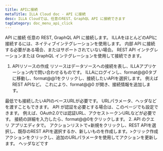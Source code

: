 ```yaml
---
title: APIに接続
metaTitle: ILLA Cloud doc - API に接続
desc: ILLA Cloudでは、任意のREST、GraphQL API に接続できます
tagCategory: doc_menu_api_click
---
```


API に接続
任意の REST, GraphQL API に接続します。
ILLAをほとんどのAPIに接続するには、ネイティブインテグレーションを使用します。 内部 API に接続する必要がある場合、またはサポートされていない場合。 REST API インテグレーションまたは GraphQL インテグレーションを使用して接続できます。

1.  APIリソースの作成 
    リソースはデータソースへの接続を表し、ILLAアプリケーション内で問い合わせるものです。 ILLAにログインし、format@@0タブに移動し、format@@1をクリックし、接続したいAPIを選択します。 例えばREST APIなど。 これにより、format@@0 が開き、接続情報を追加します。

最低でも接続したいAPIのベースURLが必要です。 URLパラメータ、ヘッダなどを渡すこともできます。 API が認証を必要とする場合は、このページでも設定できます。 例えば、OAuth2.0では認証URL、アクセストークンURLなどが必要です。 接続の詳細を入力したら、format@@0をクリックします。 
2\. API のクエリ
アプリエディタで。 アクションリストで+新規をクリックし、REST APIを選択し、既存のREST APIを選択するか、新しいものを作成します。>クリック作成アクションをクリックし、追加のURLパラメータを使用してアクションを更新します。 ヘッダなどです
